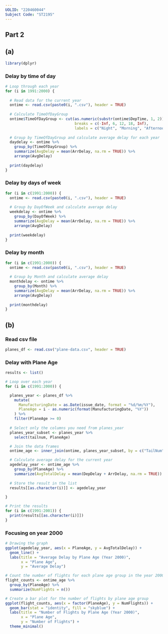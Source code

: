 ```yaml
---
UOLID: "220460044"
Subject Code: "ST2195"
---
```

## Part 2

## (a)
```r
library(dplyr)
```

### Delay by time of day
```r
# Loop through each year
for (i in 1991:2000) {
  
  # Read data for the current year
  ontime <- read.csv(paste0(i, ".csv"), header = TRUE)
  
  # Calculate TimeOfDayGroup
  ontime$TimeOfDayGroup <- cut(as.numeric(substr(ontime$DepTime, 1, 2)),
                               breaks = c(-Inf, 6, 12, 18, Inf),
                               labels = c("Night", "Morning", "Afternoon", "Evening"))
  
  # Group by TimeOfDayGroup and calculate average delay for each year
  daydelay <- ontime %>%
    group_by(TimeOfDayGroup) %>%
    summarize(AvgDelay = mean(ArrDelay, na.rm = TRUE)) %>%
    arrange(AvgDelay)
  
  print(daydelay)
}
```

### Delay by days of week
```r
for (i in c(1991:2000)) {
  ontime <- read.csv(paste0(i, ".csv"), header = TRUE)
  
  # Group by DayOfWeek and calculate average delay
  weekdelay <- ontime %>%
    group_by(DayOfWeek) %>%
    summarize(AvgDelay = mean(ArrDelay, na.rm = TRUE)) %>%
    arrange(AvgDelay)
  
  print(weekdelay)
}
```

### Delay by month
```r
for (i in c(1991:2000)) {
  ontime <- read.csv(paste0(i, ".csv"), header = TRUE)
  
  # Group by Month and calculate average delay
  monthdelay <- ontime %>%
    group_by(Month) %>%
    summarize(AvgDelay = mean(ArrDelay, na.rm = TRUE)) %>%
    arrange(AvgDelay)
  
  print(monthdelay)
}
```


## (b)

### Read csv file
```r
planes_df <- read.csv("plane-data.csv", header = TRUE)
```

### Delay with Plane Age
```r
results <- list()

# Loop over each year
for (i in c(1991:2000)) {

  planes_year <- planes_df %>%
    mutate(
      ManufacturingDate = as.Date(issue_date, format = "%d/%m/%Y"),
      PlaneAge = i - as.numeric(format(ManufacturingDate, "%Y"))
    ) %>%
    filter(PlaneAge >= 0)
  
  # Select only the columns you need from planes_year
  planes_year_subset <- planes_year %>%
    select(tailnum, PlaneAge)

  # Join the data frames
  ontime_age <- inner_join(ontime, planes_year_subset, by = c("TailNum" = "tailnum"))

  # Calculate average delay for the current year
  agedelay_year <- ontime_age %>%
    group_by(PlaneAge) %>%
    summarize(AvgTotalDelay = mean(DepDelay + ArrDelay, na.rm = TRUE))
  
  # Store the result in the list
  results[[as.character(i)]] <- agedelay_year
  
}

# Print the results
for (i in c(1991:2001)) {
  print(results[[as.character(i)]])
}
```

### Focusing on year 2000
```r
# Drawing the graph
ggplot(agedelay_year, aes(x = PlaneAge, y = AvgTotalDelay)) +
  geom_line() +
  labs(title = "Average Delay by Plane Age (Year 2000)",
       x = "Plane Age",
       y = "Average Delay")

# Count the number of flights for each plane age group in the year 2000
flight_counts <- ontime_age %>%
  group_by(PlaneAge) %>%
  summarize(NumFlights = n())

# Create a bar plot for the number of flights by plane age group
ggplot(flight_counts, aes(x = factor(PlaneAge), y = NumFlights)) +
  geom_bar(stat = "identity", fill = "skyblue") +
  labs(title = "Number of Flights by Plane Age (Year 2000)",
       x = "Plane Age",
       y = "Number of Flights") +
  theme_minimal()
```

